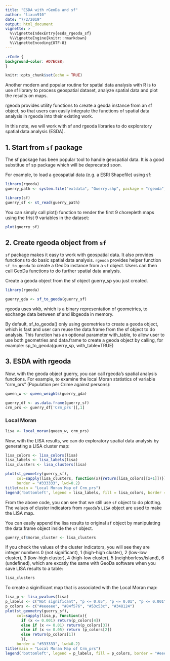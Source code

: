 ```yaml
---
title: "ESDA with rGeoDa and sf"
author: "lixun910"
date: "7/2/2019"
output: html_document
vignette: >
  %\VignetteIndexEntry{esda_rgeoda_sf}
  %\VignetteEngine{knitr::rmarkdown}
  %\VignetteEncoding{UTF-8}
---
```


```css
.rCode {
background-color: #D7ECE8;
}
```
```r
knitr::opts_chunk$set(echo = TRUE)
```

Another modern and popular routine for spatial data analysis with R is to use sf library to process geospatial dataset, analyze spatial data and plot the results on maps.

rgeoda provides utility functions to create a geoda instance from an sf object, so that users can easily integrate the functions of spatial data analysis in rgeoda into their existing work.

In this note, we will work with sf and rgeoda libraries to do exploratory spatial data analysis (ESDA).

## 1. Start from `sf` package

The sf package has been popular tool to handle geospatial data. It is a good substitue of sp package which will be deprecated soon.

For example, to load a geospatial data (e.g. a ESRI Shapefile) using sf:

```r
library(rgeoda)
guerry_path <- system.file("extdata", "Guerry.shp", package = "rgeoda")

library(sf)
guerry_sf <- st_read(guerry_path)
```
 
You can simply call plot() function to render the first 9 chorepleth maps using the frist 9 variables in the dataset:

```r
plot(guerry_sf)
```

## 2. Create rgeoda object from `sf`


`sf` package makes it easy to work with geospatial data. It also provides functions to do basic spatial data analysis. `rgeoda` provides helper function `sf_to_geoda` to create a GeoDa instance from a `sf` object. Users can then call GeoDa functions to do further spatial data analysis.

Create a geoda object from the sf object guerry_sp you just created.


```r
library(rgeoda)

guerry_gda <- sf_to_geoda(guerry_sf)
```

rgeoda uses wkb, which is a binary representation of geometries, to exchange data between sf and libgeoda in memory.

By default, sf_to_geoda() only using geometries to create a geoda object, which is fast and user can reuse the data.frame from the sf object to do analysis. This function has an optional parameter with_table, to allow user to use both geometries and data.frame to create a geoda object by calling, for example: sp_to_geoda(guerry_sp, with_table=TRUE)

## 3. ESDA with rgeoda

Now, with the geoda object guerry, you can call rgeoda’s spatial analysis functions. For example, to examine the local Moran statistics of variable “crm_prs” (Population per Crime against persons):


```r
queen_w <- queen_weights(guerry_gda)

guerry_df <- as.data.frame(guerry_sf)
crm_prs <- guerry_df['Crm_prs'][,1]
```

### Local Moran

```r
lisa <- local_moran(queen_w, crm_prs)
```

Now, with the LISA results, we can do exploratory spatial data analysis by generating a LISA cluster map:

```r
lisa_colors <- lisa_colors(lisa)
lisa_labels <- lisa_labels(lisa)
lisa_clusters <- lisa_clusters(lisa)

plot(st_geometry(guerry_sf), 
     col=sapply(lisa_clusters, function(x){return(lisa_colors[[x+1]])}), 
     border = "#333333", lwd=0.2)
title(main = "Local Moran Map of Crm_prs")
legend('bottomleft', legend = lisa_labels, fill = lisa_colors, border = "#eeeeee")
```

From the above code, you can see that we still use `sf` object to do plotting. The values of cluster indicators from `rgeoda`'s `LISA` object are used to make the LISA map.

You can easily append the lisa results to original `sf` object by manipulating the data.frame object inside the `sf` object.
```r
guerry_sf$moran_cluster <- lisa_clusters

```

If you check the values of the cluster indicators, you will see they are integer numbers 0 (not significant), 1 (high-high cluster), 2 (low-low cluster), 3 (low-high cluster), 4 (high-low cluster), 5 (neighborless/island), 6 (undefined), which are excatly the same with GeoDa software when you save LISA results to a table:


```r
lisa_clusters

```

To create a siginificant map that is associated with the Local Moran map:

```r
lisa_p <- lisa_pvalues(lisa)
p_labels <- c("Not significant", "p <= 0.05", "p <= 0.01", "p <= 0.001")
p_colors <- c("#eeeeee", "#84f576", "#53c53c", "#348124")
plot(st_geometry(guerry_sf), 
     col=sapply(lisa_p, function(x){
       if (x <= 0.001) return(p_colors[4])
       else if (x <= 0.01) return(p_colors[3])
       else if (x <= 0.05) return (p_colors[2])
       else return(p_colors[1])
       }), 
     border = "#333333", lwd=0.2)
title(main = "Local Moran Map of Crm_prs")
legend('bottomleft', legend = p_labels, fill = p_colors, border = "#eeeeee")
```



